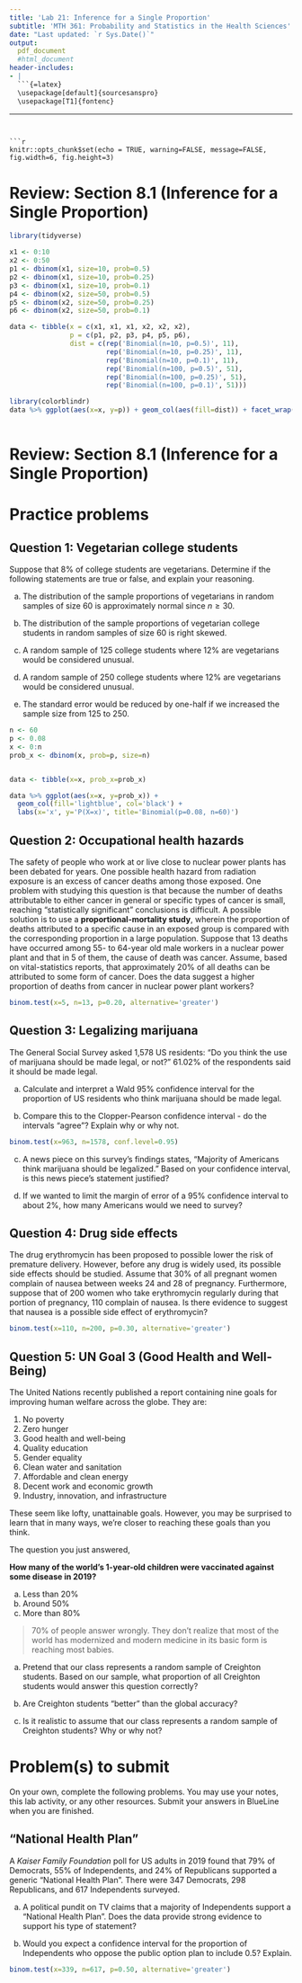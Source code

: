 ---
title: 'Lab 21: Inference for a Single Proportion'
subtitle: 'MTH 361: Probability and Statistics in the Health Sciences'
date: "Last updated: `r Sys.Date()`"
output: 
  pdf_document
  #html_document
header-includes:
- |
  ```{=latex}
  \usepackage[default]{sourcesanspro}
  \usepackage[T1]{fontenc}
  ```
---

```{r setup, include=FALSE}
knitr::opts_chunk$set(echo = TRUE, warning=FALSE, message=FALSE, fig.width=6, fig.height=3)
```

# Review: Section 8.1 (Inference for a Single Proportion)

\vfill

```{r, echo=FALSE}
library(tidyverse)

x1 <- 0:10
x2 <- 0:50
p1 <- dbinom(x1, size=10, prob=0.5)
p2 <- dbinom(x1, size=10, prob=0.25)
p3 <- dbinom(x1, size=10, prob=0.1)
p4 <- dbinom(x2, size=50, prob=0.5)
p5 <- dbinom(x2, size=50, prob=0.25)
p6 <- dbinom(x2, size=50, prob=0.1)

data <- tibble(x = c(x1, x1, x1, x2, x2, x2),
               p = c(p1, p2, p3, p4, p5, p6),
               dist = c(rep('Binomial(n=10, p=0.5)', 11),
                        rep('Binomial(n=10, p=0.25)', 11),
                        rep('Binomial(n=10, p=0.1)', 11),
                        rep('Binomial(n=100, p=0.5)', 51),
                        rep('Binomial(n=100, p=0.25)', 51),
                        rep('Binomial(n=100, p=0.1)', 51)))

library(colorblindr)
data %>% ggplot(aes(x=x, y=p)) + geom_col(aes(fill=dist)) + facet_wrap(~dist, scales='free') + guides(fill=FALSE) + scale_fill_OkabeIto()
               
```

\pagebreak

# Review: Section 8.1 (Inference for a Single Proportion)

\pagebreak


# Practice problems

## Question 1: Vegetarian college students

Suppose that 8% of college students are vegetarians. Determine if the following statements are true or false, and explain your reasoning. 

a) The distribution of the sample proportions of vegetarians in random samples of size 60 is approximately normal since $n\ge 30$.

\vfill

b) The distribution of the sample proportions of vegetarian college students in random samples of size 60 is right skewed.

\vfill

c) A random sample of 125 college students where 12% are vegetarians would be considered unusual.

\vfill

d) A random sample of 250 college students where 12% are vegetarians would be considered unusual.

\vfill

e) The standard error would be reduced by one-half if we increased the sample size from 125 to 250.

\vfill

\pagebreak

```{r, echo=TRUE}
n <- 60 
p <- 0.08
x <- 0:n
prob_x <- dbinom(x, prob=p, size=n)


data <- tibble(x=x, prob_x=prob_x)

data %>% ggplot(aes(x=x, y=prob_x)) + 
  geom_col(fill='lightblue', col='black') + 
  labs(x='x', y='P(X=x)', title='Binomial(p=0.08, n=60)')
```

\pagebreak

## Question 2: Occupational health hazards

The safety of people who work at or live close to nuclear power plants has been debated for years. One possible health hazard from radiation exposure is an excess of cancer deaths among those exposed. One problem with studying this question is that because the number of deaths attributable to either cancer in general or specific types of cancer is small, reaching "statistically significant" conclusions is difficult. A possible solution is to use a __proportional-mortality study__, wherein the proportion of deaths attributed to a specific cause in an exposed group is compared with the corresponding proportion in a large population. Suppose that 13 deaths have occurred among 55- to 64-year old male workers in a nuclear power plant and that in 5 of them, the cause of death was cancer. Assume, based on vital-statistics reports, that approximately 20% of all deaths can be attributed to some form of cancer. Does the data suggest a higher proportion of deaths from cancer in nuclear power plant workers?

\vfill

```{r}
binom.test(x=5, n=13, p=0.20, alternative='greater')
```

\pagebreak

## Question 3: Legalizing marijuana

The General Social Survey asked 1,578 US residents: "Do you think the use of marijuana should be made legal, or not?" 61.02% of the respondents said it should be made legal.

a) Calculate and interpret a Wald 95% confidence interval for the proportion of US residents who think marijuana should be made legal.

\vfill

b) Compare this to the Clopper-Pearson confidence interval - do the intervals "agree"? Explain why or why not.

\vfill

```{r}
binom.test(x=963, n=1578, conf.level=0.95)
```

c) A news piece on this survey's findings states, "Majority of Americans think marijuana should be legalized." Based on your confidence interval, is this news piece's statement justified?

\vfill

d) If we wanted to limit the margin of error of a 95% confidence interval to about 2%, how many Americans would we need to survey?

\vfill

\pagebreak

## Question 4: Drug side effects

The drug erythromycin has been proposed to possible lower the risk of premature delivery. However, before any drug is widely used, its possible side effects should be studied. Assume that 30% of all pregnant women complain of nausea between weeks 24 and 28 of pregnancy. Furthermore, suppose that of 200 women who take erythromycin regularly during that portion of pregnancy, 110 complain of nausea. Is there evidence to suggest that nausea is a possible side effect of erythromycin?

\vfill

```{r}
binom.test(x=110, n=200, p=0.30, alternative='greater')
```

\pagebreak

## Question 5: UN Goal 3 (Good Health and Well-Being)

The United Nations recently published a report containing nine goals for improving human welfare across the globe. They are:

1. No poverty
2. Zero hunger
3. Good health and well-being
4. Quality education
5. Gender equality
6. Clean water and sanitation
7. Affordable and clean energy
8. Decent work and economic growth
9. Industry, innovation, and infrastructure

These seem like lofty, unattainable goals. However, you may be surprised to learn that in many ways, we're closer to reaching these goals than you think.

The question you just answered,


__How many of the world's 1-year-old children were vaccinated against some disease in 2019?__

a. Less than 20%
b. Around 50%
c. More than 80%

\vfill

> 70% of people answer wrongly. They don't realize that most of the world has modernized and modern medicine in its basic form is reaching most babies.

a) Pretend that our class represents a random sample of Creighton students. Based on our sample, what proportion of all Creighton students would answer this question correctly?

\vfill

b) Are Creighton students "better" than the global accuracy?

\vfill

c) Is it realistic to assume that our class represents a random sample of Creighton students? Why or why not?

\vfill

\pagebreak

# Problem(s) to submit

On your own, complete the following problems. You may use your notes, this lab activity, or any other resources. Submit your answers in BlueLine when you are finished.


## "National Health Plan"

A _Kaiser Family Foundation_ poll for US adults in 2019 found that 79% of Democrats, 55% of Independents, and 24% of Republicans supported a generic "National Health Plan". There were 347 Democrats, 298 Republicans, and 617 Independents surveyed.

a) A political pundit on TV claims that a majority of Independents support a "National Health Plan". Does the data provide strong evidence to support his type of statement?

\vfill

b) Would you expect a confidence interval for the proportion of Independents who oppose the public option plan to include 0.5? Explain.

\vfill

```{r}
binom.test(x=339, n=617, p=0.50, alternative='greater')
```


